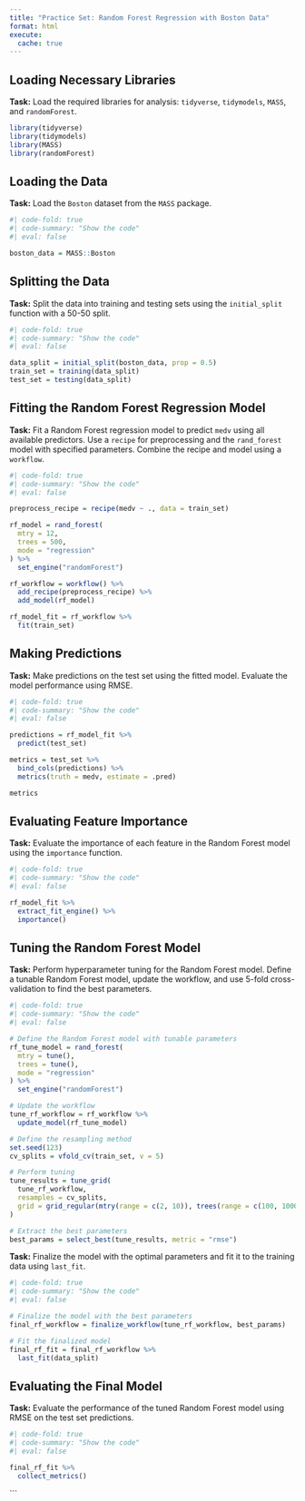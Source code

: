 ```yaml
---
title: "Practice Set: Random Forest Regression with Boston Data"
format: html
execute: 
  cache: true
---
```


## Loading Necessary Libraries

**Task:** Load the required libraries for analysis: `tidyverse`, `tidymodels`, `MASS`, and `randomForest`.

```r
library(tidyverse)
library(tidymodels)
library(MASS)
library(randomForest)
```

## Loading the Data

**Task:** Load the `Boston` dataset from the `MASS` package.

```r
#| code-fold: true
#| code-summary: "Show the code"
#| eval: false

boston_data = MASS::Boston
```

## Splitting the Data

**Task:** Split the data into training and testing sets using the `initial_split` function with a 50-50 split.

```r
#| code-fold: true
#| code-summary: "Show the code"
#| eval: false

data_split = initial_split(boston_data, prop = 0.5)
train_set = training(data_split)
test_set = testing(data_split)
```

## Fitting the Random Forest Regression Model

**Task:** Fit a Random Forest regression model to predict `medv` using all available predictors. Use a `recipe` for preprocessing and the `rand_forest` model with specified parameters. Combine the recipe and model using a `workflow`.

```r
#| code-fold: true
#| code-summary: "Show the code"
#| eval: false

preprocess_recipe = recipe(medv ~ ., data = train_set)

rf_model = rand_forest(
  mtry = 12,
  trees = 500,
  mode = "regression"
) %>% 
  set_engine("randomForest")

rf_workflow = workflow() %>% 
  add_recipe(preprocess_recipe) %>% 
  add_model(rf_model)

rf_model_fit = rf_workflow %>% 
  fit(train_set)
```

## Making Predictions

**Task:** Make predictions on the test set using the fitted model. Evaluate the model performance using RMSE.

```r
#| code-fold: true
#| code-summary: "Show the code"
#| eval: false

predictions = rf_model_fit %>% 
  predict(test_set)

metrics = test_set %>% 
  bind_cols(predictions) %>% 
  metrics(truth = medv, estimate = .pred)

metrics
```

## Evaluating Feature Importance

**Task:** Evaluate the importance of each feature in the Random Forest model using the `importance` function.

```r
#| code-fold: true
#| code-summary: "Show the code"
#| eval: false

rf_model_fit %>% 
  extract_fit_engine() %>% 
  importance()

```

## Tuning the Random Forest Model

**Task:** Perform hyperparameter tuning for the Random Forest model. Define a tunable Random Forest model, update the workflow, and use 5-fold cross-validation to find the best parameters.

```r
#| code-fold: true
#| code-summary: "Show the code"
#| eval: false

# Define the Random Forest model with tunable parameters
rf_tune_model = rand_forest(
  mtry = tune(),
  trees = tune(),
  mode = "regression"
) %>% 
  set_engine("randomForest")

# Update the workflow
tune_rf_workflow = rf_workflow %>% 
  update_model(rf_tune_model)

# Define the resampling method
set.seed(123)
cv_splits = vfold_cv(train_set, v = 5)

# Perform tuning
tune_results = tune_grid(
  tune_rf_workflow,
  resamples = cv_splits,
  grid = grid_regular(mtry(range = c(2, 10)), trees(range = c(100, 1000)), levels = 10)
)

# Extract the best parameters
best_params = select_best(tune_results, metric = "rmse")
```

**Task:** Finalize the model with the optimal parameters and fit it to the training data using `last_fit`.

```r
#| code-fold: true
#| code-summary: "Show the code"
#| eval: false

# Finalize the model with the best parameters
final_rf_workflow = finalize_workflow(tune_rf_workflow, best_params)

# Fit the finalized model
final_rf_fit = final_rf_workflow %>%
  last_fit(data_split)
```

## Evaluating the Final Model

**Task:** Evaluate the performance of the tuned Random Forest model using RMSE on the test set predictions.

```r
#| code-fold: true
#| code-summary: "Show the code"
#| eval: false

final_rf_fit %>% 
  collect_metrics()
```
```